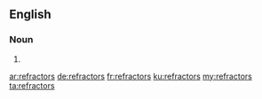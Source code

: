 ==English==

===Noun===
{{head|en|noun plural form}}

# {{plural of|refractor|lang=en}}

[[ar:refractors]]
[[de:refractors]]
[[fr:refractors]]
[[ku:refractors]]
[[my:refractors]]
[[ta:refractors]]